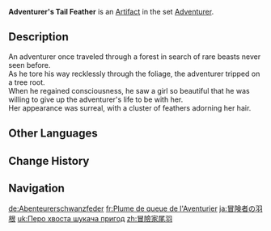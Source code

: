 {{Artifact Infobox
|image = Item Adventurer's Tail Feather.png
|set   = Adventurer
|piece = Plume of Death
}}
{{Description|The feather of an exotic bird rarely seen on this continent.}}
'''Adventurer's Tail Feather''' is an [[Artifact]] in the set [[Adventurer]].

==Description==
An adventurer once traveled through a forest in search of rare beasts never seen before.<br />As he tore his way recklessly through the foliage, the adventurer tripped on a tree root.<br />When he regained consciousness, he saw a girl so beautiful that he was willing to give up the adventurer's life to be with her.<br />Her appearance was surreal, with a cluster of feathers adorning her hair.

==Other Languages==
{{Other Languages
|en      = Adventurer's Tail Feather
|zhs     = 冒险家尾羽
|zhs_rm  = Màoxiǎnjiā Wěiyǔ
|zht     = 冒險家尾羽
|zht_rm  = Màoxiǎnjiā Wěiyǔ
|zh_tl   = Adventurer's Tail Feather
|ja      = 冒険者の羽根
|ja_rm   = Boukensha no Hane
|ja_tl   = Adventurer's Feather
|ko      = 모험가의 꽁지 깃털
|ko_rm   = Moheomga-ui Kkongji Git'teol
|ko_tl   = Adventurer's Tail Feather
|es      = Pluma del Aventurero
|es_tl   = Feather of the Adventurer
|fr      = Plume de queue de l'Aventurier
|fr_tl   = Tail Feather of the Adventurer
|ru      = Перо искателя приключений
|ru_tl   = Adventurer's Feather
|th      = Adventurer's Tail Feather
|vi      = Lông Vũ Nhà Mạo Hiểm
|vi_tl   = Adventurer's Feather
|de      = Abenteurerschwanzfeder
|de_tl   = Adventurer's Tail Feather
|id      = Adventurer's Tail Feather
|pt      = Pena de Cauda de Aventureiro
|pt_tl   = 
|tr      = Maceracının Kuyruk Tüyü
|tr_tl   = 
|it      = Piuma dell'avventuriere
|it_tl   = 
}}

==Change History==
{{Change History|1.0}}

==Navigation==
{{Artifact Set Navbox|Adventurer}}

[[de:Abenteurerschwanzfeder]]
[[fr:Plume de queue de l'Aventurier]]
[[ja:冒険者の羽根]]
[[uk:Перо хвоста шукача пригод]]
[[zh:冒險家尾羽]]
